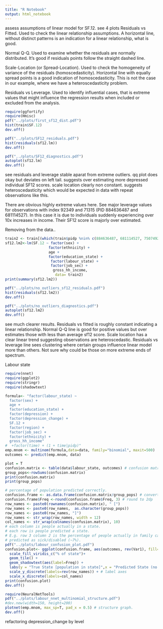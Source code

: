 ```yaml
---
title: "R Notebook"
output: html_notebook
---
```



assess assumptions of linear model for SF.12.
see 4 plots
Residuals vs Fitted. Used to check the linear relationship assumptions. A horizontal line, without distinct patterns is an indication for a linear relationship, what is good.

Normal Q-Q. Used to examine whether the residuals are normally distributed. It’s good if residuals points follow the straight dashed line.

Scale-Location (or Spread-Location). Used to check the homogeneity of variance of the residuals (homoscedasticity). Horizontal line with equally spread points is a good indication of homoscedasticity. This is not the case in our example, where we have a heteroscedasticity problem.

Residuals vs Leverage. Used to identify influential cases, that is extreme values that might influence the regression results when included or excluded from the analysis. 

```r
require(ggfortify)
require(Hmisc)
pdf("../plots/first_sf12_dist.pdf")
hist(train$SF.12)
dev.off()

pdf("../plots/SF12_residuals.pdf")
hist(residuals(sf12.lm))
dev.off()

pdf("../plots/SF12_diagnostics.pdf")
autoplot(sf12.lm)
dev.off()
```

see residuals and leverage stable aparat from extreme outliers.
qq plot does okay but deviates on left tail. suggests over estimating more depressed individual SF12 scores. scale location clearly non constant. suggests heteroscedasticity which would be expected in data with repeat observations like this. 

There are obvious highly extreme values here. See major leverage values for observations with index 92349 and 71315 (PID 884636487 and 681114527). In this case it is due to individuals suddenly experiencing over 10x increases in income. Their SF12 score is majorly over estimated. 

Removing from the data..

```r
train2 <- train[(which(train$pidp %nin% c(884636487, 681114527, 750749251, 68397127, 1361073051, 1088667767))),]
sf12.lm2<-lm(SF.12 ~ factor(sex) + 
                    factor(ethnicity) + 
                    age + 
                    factor(education_state) + 
                     factor(labour_state) + 
                     factor(job_sec) +
                      gross_hh_income, 
                       data= train2)
print(summary(sf12.lm2))

pdf("../plots/no_outliers_sf12_residuals.pdf")
hist(residuals(sf12.lm2))
dev.off()

pdf("../plots/no_outliers_diagnostics.pdf")
autoplot(sf12.lm2)
dev.off()
```


see much clearer results. Residuals vs fitted is roughly constant indicating a linear relationship. Normal Q-Q line is good for positive values but over estimates those with less than average sf12 score.  Scale location has a clear linear trend suggesting observations are heteroscedastic. Residuals vs leverage line sees clustering where certain groups influence linear model more than others. Not sure why could be those on more extreme ends of spectrum.



Labour state
```r
require(nnet)
require(ggplot2)
require(stringr)
require(shadowtext) 

formula<- "factor(labour_state) ~ 
  factor(sex) +
  age +
  factor(education_state) + 
  factor(depression) +
  factor(depression_change) +
  SF.12 +
  factor(region) +
  factor(job_sec) + 
  factor(ethnicity) +
  gross_hh_income"
#  +factor(time) + (1 + time|pidp)"
emp.mnom <- multinom(formula,data=data, family="binomial", maxit=500)
outcomes <- predict(emp.mnom, data)

plot = T
confusion.matrix <- table(data$labour_state, outcomes) # confusion matrix
group_pops<-rowSums(confusion.matrix)
print(confusion.matrix)
print(group_pops)

# percentage of population predicted correctly.
confusion.frame <- as.data.frame(confusion.matrix/group_pops) # convert to data frame
confusion.frame$Freq <-round(confusion.frame$Freq, 3) # round to 2dp
row_names <- paste0(rownames(confusion.matrix), " [")
row_names <- paste0(row_names,  as.character(group_pops))
row_names <- paste0(row_names, "]")
row_names <- str_wrap(row_names, width = 12)
col_names <- str_wrap(colnames(confusion.matrix), 10)
# each column is people actually in a state.
# each row is people predicted a state.
# E.g. row 3 column 2 is the percentage of people actually in family care
# predicted as sick/disabled (~7%).
pdf("../plots/labour_confusion_plot.pdf")
confusion.plot<- ggplot(confusion.frame, aes(outcomes, rev(Var1), fill= Freq)) +
  scale_fill_viridis_c("% of state")+
  geom_tile() + 
  geom_shadowtext(aes(label=Freq)) +
  labs(y = "True State [population in state]",x = "Predicted State (no units)") + 
  scale_y_discrete(labels=rev(row_names)) + # label axes
  scale_x_discrete(labels=col_names)
print(confusion.plot)
dev.off()
```

```r
require(NeuralNetTools)
pdf("../plots/labour_nnet_multinomial_structure.pdf")
#dev.new(width=150, height=200)
plotnet(emp.mnom, max_sp=T, pad_x = 0.5) # structure graph.
dev.off()
```


refactoring depression_change by level
```r

```